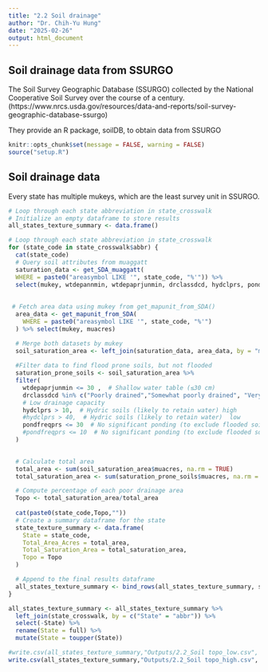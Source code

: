 ```yaml
---
title: "2.2 Soil drainage"
author: "Dr. Chih-Yu Hung"
date: "2025-02-26"
output: html_document
---
```


## Soil drainage data from SSURGO

The Soil Survey Geographic Database (SSURGO) collected by the National Cooperative Soil Survey over the course of a century. 
(https://www.nrcs.usda.gov/resources/data-and-reports/soil-survey-geographic-database-ssurgo)

They provide an R package, soilDB, to obtain data from SSURGO

```r
knitr::opts_chunk$set(message = FALSE, warning = FALSE)
source("setup.R")

```


## Soil drainage data

Every state has multiple mukeys, which are the least survey unit in SSURGO. 


```r
# Loop through each state abbreviation in state_crosswalk
# Initialize an empty dataframe to store results
all_states_texture_summary <- data.frame()

# Loop through each state abbreviation in state_crosswalk
for (state_code in state_crosswalk$abbr) {
  cat(state_code)
  # Query soil attributes from muaggatt
  saturation_data <- get_SDA_muaggatt(
  WHERE = paste0("areasymbol LIKE '", state_code, "%'")) %>%
  select(mukey, wtdepannmin, wtdepaprjunmin, drclassdcd, hydclprs, pondfreqprs)
  
  
 # Fetch area data using mukey from get_mapunit_from_SDA()
  area_data <- get_mapunit_from_SDA(
    WHERE = paste0("areasymbol LIKE '", state_code, "%'")
  ) %>% select(mukey, muacres)

  # Merge both datasets by mukey
  soil_saturation_area <- left_join(saturation_data, area_data, by = "mukey")
  
  #Filter data to find flood prone soils, but not flooded 
  saturation_prone_soils <- soil_saturation_area %>%
  filter(
    wtdepaprjunmin <= 30 ,  # Shallow water table (≤30 cm)
    drclassdcd %in% c("Poorly drained","Somewhat poorly drained", "Very poorly drained"),  
    # Low drainage capacity
    hydclprs > 10,  # Hydric soils (likely to retain water) high
    #hydclprs > 40,  # Hydric soils (likely to retain water)  low
    pondfreqprs <= 30  # No significant ponding (to exclude flooded soils) high
    #pondfreqprs <= 10  # No significant ponding (to exclude flooded soils) low
  )

  
  # Calculate total area 
  total_area <- sum(soil_saturation_area$muacres, na.rm = TRUE)
  total_saturation_area <- sum(saturation_prone_soils$muacres, na.rm = TRUE)

  # Compute percentage of each poor drainage area
  Topo <- total_saturation_area/total_area
  
  cat(paste0(state_code,Topo,""))
  # Create a summary dataframe for the state
  state_texture_summary <- data.frame(
    State = state_code,
    Total_Area_Acres = total_area,
    Total_Saturation_Area = total_saturation_area,
    Topo = Topo
  )

  # Append to the final results dataframe
  all_states_texture_summary <- bind_rows(all_states_texture_summary, state_texture_summary)
}

all_states_texture_summary <- all_states_texture_summary %>%
  left_join(state_crosswalk, by = c("State" = "abbr")) %>%
  select(-State) %>%
  rename(State = full) %>%
  mutate(State = toupper(State))

#write.csv(all_states_texture_summary,"Outputs/2.2_Soil topo_low.csv", row.names = FALSE)
write.csv(all_states_texture_summary,"Outputs/2.2_Soil topo_high.csv", row.names = FALSE)

```


